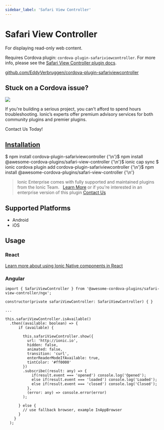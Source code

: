 ```yaml
---
sidebar_label: 'Safari View Controller'
---
```



# Safari View Controller

For displaying read-only web content.

Requires Cordova plugin: `cordova-plugin-safariviewcontroller`. For more info, please see the [Safari View Controller plugin docs](https://github.com/EddyVerbruggen/cordova-plugin-safariviewcontroller).

<p>
  <a href="https://github.com/EddyVerbruggen/cordova-plugin-safariviewcontroller" target="_blank" rel="noopener" className="git-link">github.com/EddyVerbruggen/cordova-plugin-safariviewcontroller</a>
</p>

<h2>Stuck on a Cordova issue?</h2>
<DocsCard
  className="cordova-ee-card"
  header="Don't waste precious time on plugin issues."
  href="https://ionicframework.com/sales?product_of_interest=Ionic%20Native"
>
  <div>
    <img src="/docs/icons/native-cordova-bot.png" className="cordova-ee-img" />
    <p>If you're building a serious project, you can't afford to spend hours troubleshooting. Ionic’s experts offer premium advisory services for both community plugins and premier plugins.</p>
    <DocsButton className="native-ee-detail">Contact Us Today!</DocsButton>
  </div>
</DocsCard>

<h2 id="installation">
  <a href="#installation">Installation</a>
</h2>
<Tabs
  groupId="runtime"
  defaultValue="Capacitor"
  values={[
    { value: 'Capacitor', label: 'Capacitor' },
    { value: 'Cordova', label: 'Cordova' },
    { value: 'Enterprise', label: 'Enterprise' },
  ]}
>
  <TabItem value="Capacitor">
    <CodeBlock className="language-shell">
      $ npm install cordova-plugin-safariviewcontroller {'\n'}$ npm install
      @awesome-cordova-plugins/safari-view-controller {'\n'}$ ionic cap sync
    </CodeBlock>
  </TabItem>
  <TabItem value="Cordova">
    <CodeBlock className="language-shell">
      $ ionic cordova plugin add cordova-plugin-safariviewcontroller {'\n'}$ npm install
      @awesome-cordova-plugins/safari-view-controller {'\n'}
    </CodeBlock>
  </TabItem>
  <TabItem value="Enterprise">
    <blockquote>
      Ionic Enterprise comes with fully supported and maintained plugins from the Ionic Team. &nbsp;
      <a className="btn" href="https://ionic.io/docs/premier-plugins">Learn More</a> or if you're interested in an enterprise version of this plugin <a className="btn" href="https://ionicframework.com/sales?product_of_interest=Ionic%20Enterprise%20Engine">Contact Us</a>
    </blockquote>
  </TabItem>
</Tabs>

## Supported Platforms

- Android
- iOS

## Usage

### React

[Learn more about using Ionic Native components in React](../native-community.mdx#react)

### Angular

```tsx
import { SafariViewController } from '@awesome-cordova-plugins/safari-view-controller/ngx';

constructor(private safariViewController: SafariViewController) { }

...

this.safariViewController.isAvailable()
  .then((available: boolean) => {
      if (available) {

        this.safariViewController.show({
          url: 'http://ionic.io',
          hidden: false,
          animated: false,
          transition: 'curl',
          enterReaderModeIfAvailable: true,
          tintColor: '#ff0000'
        })
        .subscribe((result: any) => {
            if(result.event === 'opened') console.log('Opened');
            else if(result.event === 'loaded') console.log('Loaded');
            else if(result.event === 'closed') console.log('Closed');
          },
          (error: any) => console.error(error)
        );

      } else {
        // use fallback browser, example InAppBrowser
      }
    }
  );
```
